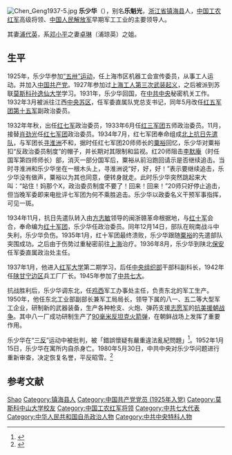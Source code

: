 [[File:Chen_Geng1937-5.jpg|thumb]]
'''乐少华'''（{{bd|1903年||1952年|1月15日}}），别名'''乐魁光'''，[[浙江省|浙江省]][[镇海县|镇海县]]人，[[中国工农红军|中国工农红军]]高级将领、[[中国人民解放军|中国人民解放军]]早期军工工业的主要领导人。

其妻[[浦代英|浦代英]]，系[[邓小平|邓小平]]之妻[[卓琳|卓琳]]（浦琼英）之姐。

== 生平 ==
1925年，乐少华参加[[五卅运动|“五卅”运动]]，任上海市区机器工会宣传委员，从事工人运动。并加入[[中国共产党|中国共产党]]。1927年参加过[[上海工人第三次武装起义|上海工人第三次武装起义]]，之后被派到苏联[[莫斯科中山大学|莫斯科孙逸仙大学]]学习。1931年，乐少华回国，在[[中共中央|中共中央]]秘密机关工作。1932年3月被派往江西[[中央苏区|中央苏区]]，任军委直属队党总支书记，同年5月改任[[红五军团|红五军团]][[红十五军|第十五军]]副政治委员。

1932年年秋，出任[[红七军|红七军]]政治委员，1933年6月任[[红三军团|红三军团]]五师政治委员。11月，接替[[肖劲光|肖劲光]]任[[红七军团|红七军团]]政治委员。1934年7月，红七军团奉命组成[[北上抗日先遣队|北上抗日先遣队]]，与军团长[[寻淮洲|寻淮洲]]不和，据时任红七军团20师师长的[[粟裕|粟裕]]回忆，乐少华对粟裕扣“反政治委员制度”的帽子，并长期对其限制和监视。红20师阻击[[李默庵|李默庵]]（时任国军第四师师长）部，消灭一部分国军后，粟裕从前沿跑回请示是否继续追击。当时寻淮洲和乐少华坐在一根木头上，寻淮洲说“好，好，好！”表示要继续追击，乐少华没有做声，粟裕以为其也同意，便转身就走。此时乐少华突然跳起来大叫：“站住！妈那个X，政治委员制度不要了！回来！回来！”20师只好停止追击，但当晚军委即来电批评七军团为何不乘胜追击。乐少华以政委名义干预军事指挥，可见一斑。

1934年11月，抗日先遣队转入由[[方志敏|方志敏]]领导的闽浙赣革命根据地，与[[红十军|红十军]]会合，奉命编为[[红十军团|红十军团]]，乐少华任政治委员。同年12月14日，部队在皖南战斗中失利，乐少华负伤。1935年1月，红十军团最终溃败，乐少华跟随[[粟裕|粟裕]]的先遣部队突围成功。之后由于伤势过重秘密前往[[上海|上海]]治疗。1936年8月，乐少华到陕北[[志丹|保安]]任军委直属政治处主任。

1937年1月，他进入[[红军大学|红军大学]]第二期学习，后任[[中央组织部|中央组织部]]干部科副科长，1942年任[[陕甘宁边区|陕甘宁边区]]兵工厂厂长。1945年参加了[[中共七大|中共七大]]。

抗战胜利后，乐少华调东北，任[[鸡西|鸡西]]军工办事处主任，负责东北的军工生产。1950年，他任东北工业部副部长兼军工局局长，领导下属的八一、五二等大型军工企业，研制新的武器装备，生产各种枪支、火炮、弹药支援[[志愿军|志愿军]]的[[抗美援朝战争|抗美援朝战争]]。其中八一厂成功研制生产了[[90毫米反坦克火箭弹|90毫米反坦克火箭弹]]，在朝鲜战场上发挥了重要作用。

乐少华在“[[三反|三反]]”运动中被批判，被「錯誤懷疑有嚴重違法亂紀問題」<ref>{{Cite web |url=http://www.zjds.org.cn/ztjj/zjyj/dsrw/201412/t20141224_5381.shtml |title=乐少华-党史人物-浙江党史网-主办单位中共浙江省委党史研究室 |accessdate=2018-04-02 |archive-date=2019-05-13 |archive-url=https://web.archive.org/web/20190513010729/http://www.zjds.org.cn/ztjj/zjyj/dsrw/201412/t20141224_5381.shtml |dead-url=no }}</ref>。1952年1月15日，乐少华在寓所内自杀身亡。1980年5月30日，中共中央对乐少华问题进行重新审查，决定恢复名誉，平反昭雪。<ref>{{Cite web |url=http://blnews.pub.cnnb.com.cn/system/2011/01/14/010040419.shtml |title=乐少华故居探访记 |accessdate=2014-07-31 |archive-date=2014-08-08 |archive-url=https://web.archive.org/web/20140808045713/http://blnews.pub.cnnb.com.cn/system/2011/01/14/010040419.shtml |dead-url=no }}</ref>

== 参考文献 ==
{{Reflist}}

{{Authority control}}
{{DEFAULTSORT:Le乐}}
[[Category:乐姓|Shao]]
[[Category:镇海县人|Category:镇海县人]]
[[Category:中国共产党党员_(1925年入党)|Category:中国共产党党员 (1925年入党)]]
[[Category:莫斯科中山大学校友|Category:莫斯科中山大学校友]]
[[Category:中国工农红军将领|Category:中国工农红军将领]]
[[Category:中共七大代表|Category:中共七大代表]]
[[Category:中华人民共和国自杀政治人物|Category:中华人民共和国自杀政治人物]]
[[Category:中共中央特科人物|Category:中共中央特科人物]]